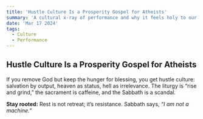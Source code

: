 ```yaml
---
title: 'Hustle Culture Is a Prosperity Gospel for Atheists'
summary: 'A cultural x-ray of performance and why it feels holy to our age.'
date: 'Mar 17 2024'
tags:
  - Culture
  - Performance
---
```


## Hustle Culture Is a Prosperity Gospel for Atheists

If you remove God but keep the hunger for blessing, you get hustle culture: salvation by output, heaven as status, hell as irrelevance. The liturgy is “rise and grind,” the sacrament is caffeine, and the Sabbath is a scandal.

**Stay rooted:** Rest is not retreat; it’s resistance. Sabbath says, _“I am not a machine.”_